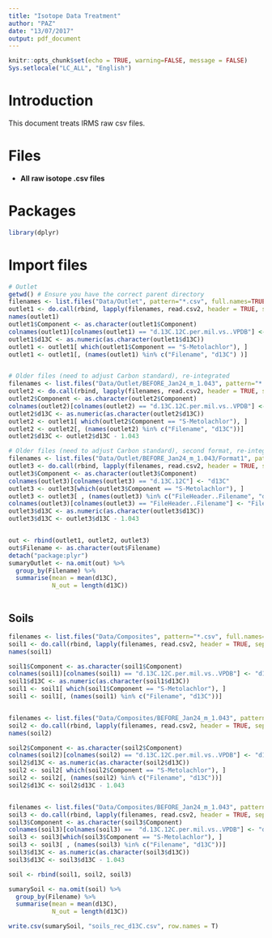 ```yaml
---
title: "Isotope Data Treatment"
author: "PAZ"
date: "13/07/2017"
output: pdf_document
---
```


```r
knitr::opts_chunk$set(echo = TRUE, warning=FALSE, message = FALSE)
Sys.setlocale("LC_ALL", "English")
```

# Introduction

This document treats IRMS raw csv files. 

# Files

- **All raw isotope .csv files **

# Packages

```r
library(dplyr)
```

# Import files

```r
# Outlet
getwd() # Ensure you have the correct parent directory
filenames <- list.files("Data/Outlet", pattern="*.csv", full.names=TRUE) #where you have your files
outlet1 <- do.call(rbind, lapply(filenames, read.csv2, header = TRUE, sep = ","))
names(outlet1)
outlet1$Component <- as.character(outlet1$Component) 
colnames(outlet1)[colnames(outlet1) == "d.13C.12C.per.mil.vs..VPDB"] <- "d13C"
outlet1$d13C <- as.numeric(as.character(outlet1$d13C))
outlet1 <- outlet1[ which(outlet1$Component == "S-Metolachlor"), ]
outlet1 <- outlet1[, (names(outlet1) %in% c("Filename", "d13C") )]


# Older files (need to adjust Carbon standard), re-integrated
filenames <- list.files("Data/Outlet/BEFORE_Jan24_m_1.043", pattern="*.csv", full.names=TRUE) #where you have your files
outlet2 <- do.call(rbind, lapply(filenames, read.csv2, header = TRUE, sep = ","))
outlet2$Component <- as.character(outlet2$Component) 
colnames(outlet2)[colnames(outlet2) == "d.13C.12C.per.mil.vs..VPDB"] <- "d13C"
outlet2$d13C <- as.numeric(as.character(outlet2$d13C))
outlet2 <- outlet1[ which(outlet2$Component == "S-Metolachlor"), ]
outlet2 <- outlet2[, (names(outlet2) %in% c("Filename", "d13C"))]
outlet2$d13C <- outlet2$d13C - 1.043

# Older files (need to adjust Carbon standard), second format, re-integrated
filenames <- list.files("Data/Outlet/BEFORE_Jan24_m_1.043/Format1", pattern="*.csv", full.names=TRUE) 
outlet3 <- do.call(rbind, lapply(filenames, read.csv2, header = TRUE, sep = ","))
outlet3$Component <- as.character(outlet3$Component) 
colnames(outlet3)[colnames(outlet3) == "d.13C.12C"] <- "d13C"
outlet3 <- outlet3[which(outlet3$Component == "S-Metolachlor"), ]
outlet3 <- outlet3[ , (names(outlet3) %in% c("FileHeader..Filename", "d13C"))]
colnames(outlet3)[colnames(outlet3) == "FileHeader..Filename"] <- "Filename"
outlet3$d13C <- as.numeric(as.character(outlet3$d13C))
outlet3$d13C <- outlet3$d13C - 1.043


out <- rbind(outlet1, outlet2, outlet3)
out$Filename <- as.character(out$Filename)
detach("package:plyr")
sumaryOutlet <- na.omit(out) %>% 
  group_by(Filename) %>%
  summarise(mean = mean(d13C), 
            N_out = length(d13C))



```


## Soils

```r
filenames <- list.files("Data/Composites", pattern="*.csv", full.names=TRUE) #where you have your files
soil1 <- do.call(rbind, lapply(filenames, read.csv2, header = TRUE, sep = ","))
names(soil1)

soil1$Component <- as.character(soil1$Component) 
colnames(soil1)[colnames(soil1) == "d.13C.12C.per.mil.vs..VPDB"] <- "d13C"
soil1$d13C <- as.numeric(as.character(soil1$d13C))
soil1 <- soil1[ which(soil1$Component == "S-Metolachlor"), ]
soil1 <- soil1[, (names(soil1) %in% c("Filename", "d13C"))]


filenames <- list.files("Data/Composites/BEFORE_Jan24_m_1.043", pattern="*.csv", full.names=TRUE) #where you have your files
soil2 <- do.call(rbind, lapply(filenames, read.csv2, header = TRUE, sep = ","))
names(soil2)

soil2$Component <- as.character(soil2$Component) 
colnames(soil2)[colnames(soil2) == "d.13C.12C.per.mil.vs..VPDB"] <- "d13C"
soil2$d13C <- as.numeric(as.character(soil2$d13C))
soil2 <- soil2[ which(soil2$Component == "S-Metolachlor"), ]
soil2 <- soil2[, (names(soil2) %in% c("Filename", "d13C"))]
soil2$d13C <- soil2$d13C - 1.043


filenames <- list.files("Data/Composites/BEFORE_Jan24_m_1.043", pattern="*.csv", full.names=TRUE) #where you have your files
soil3 <- do.call(rbind, lapply(filenames, read.csv2, header = TRUE, sep = ","))
soil3$Component <- as.character(soil3$Component) 
colnames(soil3)[colnames(soil3) ==  "d.13C.12C.per.mil.vs..VPDB"] <- "d13C"
soil3 <- soil3[which(soil3$Component == "S-Metolachlor"), ]
soil3 <- soil3[ , (names(soil3) %in% c("Filename", "d13C"))]
soil3$d13C <- as.numeric(as.character(soil3$d13C))
soil3$d13C <- soil3$d13C - 1.043

soil <- rbind(soil1, soil2, soil3)

sumarySoil <- na.omit(soil) %>% 
  group_by(Filename) %>%
  summarise(mean = mean(d13C), 
            N_out = length(d13C))

write.csv(sumarySoil, "soils_rec_d13C.csv", row.names = T)

```

